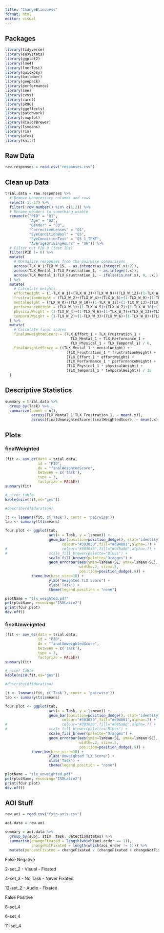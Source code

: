 ---
title: "ChangeBlindness"
format: html
editor: visual
---

## Packages

```{r}
library(tidyverse)
library(easystats)
library(ggplot2)
library(lme4)
library(lmerTest)
library(quickpsy)
library(buildmer)
library(geepack)
library(performance)
library(see)
library(cvms)
library(caret)
library(pROC)
library(ggeffects)
library(patchwork)
library(cowplot)
library(RColorBrewer)
library(lsmeans)
library(rio)
library(afex)
library(knitr)
```

## Raw Data

```{r}
raw.responses = read.csv("responses.csv")
```

## Clean up Data

```{r}
trial.data = raw.responses %>%
  # Remove unnecessary columns and rows 
  select(-1:-17) %>%
  filter(!row_number() %in% c(1,2)) %>%
  # Rename headers to something usable
  rename(c("PID" = "Q1",
           "Age" = "Q2",
           "Gender" = "Q3",
           "CorrectiveLenses" = "Q4",
           "EyeConditionBool" = "Q5",
           "EyeConditionText" = "Q5_1_TEXT",
           "AverageDrivingHours" = "Q6")) %>%
  # Filter out PID 0 (test IDs)
  filter(PID != 0) %>%
  mutate(
    # Normalize responses from the pairwise comparisons
    across(TLX_W_1:TLX_W_15, ~ as.integer(as.integer(.x)/2)),
    across(TLX_Mental_1:TLX_Frustration_1, ~ as.integer(.x)),
    across(TLX_Mental_1:TLX_Frustration_1, ~ ifelse(is.na(.x), 0, .x)),
  ) %>%
  mutate(
    # Calculate weights
    effortWeight = (1-TLX_W_1)+(TLX_W_3)+(TLX_W_9)+(TLX_W_12)+(1-TLX_W_14),
    frustrationWeight = (TLX_W_2)+(TLX_W_4)+(TLX_W_5)+(1-TLX_W_9)+(1-TLX_W_15),
    mentalWeight = (TLX_W_8)+(TLX_W_10)+(1-TLX_W_12)+(1-TLX_W_13)+(TLX_W_15),
    performanceWeight = (TLX_W_1)+(1-TLX_W_5)+(TLX_W_7)+(1-TLX_W_10)+(1-TLX_W_11),
    physicalWeight = (1-TLX_W_4)+(1-TLX_W_6)+(1-TLX_W_7)+(TLX_W_13)+TLX_W_14,
    temporalWeight = (1-TLX_W_2)+(1-TLX_W_3)+(TLX_W_6)+(1-TLX_W_8)+(TLX_W_11)
  ) %>%
  mutate(
    # Calculate final scores
    finalUnweightedScore = (TLX_Effort_1 + TLX_Frustration_1 + 
                              TLX_Mental_1 + TLX_Performance_1 + 
                              TLX_Physical_1 + TLX_Temporal_1) / 6,
    finalWeightedScore = ((TLX_Mental_1 * mentalWeight) + 
                            (TLX_Frustration_1 * frustrationWeight) + 
                            (TLX_Effort_1 * effortWeight) + 
                            (TLX_Performance_1 * performanceWeight) + 
                            (TLX_Physical_1 * physicalWeight) + 
                            (TLX_Temporal_1 * temporalWeight)) / 15
  )
```

## Descriptive Statistics

```{r}
summary = trial.data %>%
  group_by(Task) %>%
  summarize(count = n(),
            across(TLX_Mental_1:TLX_Frustration_1, ~ mean(.x)),
            across(finalUnweightedScore:finalWeightedScore, ~ mean(.x)))
```

## Plots

### finalWeighted

```{r}
(fit <- aov_ez(data = trial.data,
               id = "PID",
               dv = "finalWeightedScore",
               between = c('Task'),
               type = 3,
               factorize = FALSE))
summary(fit)

# nicer table
kable(nice(fit,es="ges"))

#describe(df$duration)

(t <- lsmeans(fit, c('Task'), contr = 'pairwise'))
tab <- summary(t$lsmeans)

fdur.plot <- ggplot(tab,
                    aes(x = Task, y = lsmean)) +
                    geom_bar(position=position_dodge(), stat="identity",
                          colour="#303030",fill="#d94801",alpha=.7) +
#                         colour="#303030",fill="#045a8d",alpha=.7) +
#                   scale_fill_brewer(palette="Blues") +
                    scale_fill_brewer(palette="Oranges") +
                    geom_errorbar(aes(ymin=lsmean-SE, ymax=lsmean+SE),
                                  width=.2, size=.3,
                                  position=position_dodge(.9)) +
		    theme_bw(base_size=18) + 
                    ylab("Weighted TLX Score") +
                    xlab('Task') +
                    theme(legend.position = "none")

plotName = "tlx_weighted.pdf"
pdf(plotName, encoding="ISOLatin2")
print(fdur.plot)
dev.off()
```

### finalUnweighted

```{r}
(fit <- aov_ez(data = trial.data,
               id = "PID",
               dv = "finalUnweightedScore",
               between = c('Task'),
               type = 3,
               factorize = FALSE))
summary(fit)

# nicer table
kable(nice(fit,es="ges"))

#describe(df$duration)

(t <- lsmeans(fit, c('Task'), contr = 'pairwise'))
tab <- summary(t$lsmeans)

fdur.plot <- ggplot(tab,
                    aes(x = Task, y = lsmean)) +
                    geom_bar(position=position_dodge(), stat="identity",
                          colour="#303030",fill="#d94801",alpha=.7) +
#                         colour="#303030",fill="#045a8d",alpha=.7) +
#                   scale_fill_brewer(palette="Blues") +
                    scale_fill_brewer(palette="Oranges") +
                    geom_errorbar(aes(ymin=lsmean-SE, ymax=lsmean+SE),
                                  width=.2, size=.3,
                                  position=position_dodge(.9)) +
		    theme_bw(base_size=18) + 
                    ylab("Unweighted TLX Score") +
                    xlab('Task') +
                    theme(legend.position = "none")

plotName = "tlx_unweighted.pdf"
pdf(plotName, encoding="ISOLatin2")
print(fdur.plot)
dev.off()
```

## AOI Stuff

```{r}
raw.aoi = read.csv("fxtn-aois.csv")
```

```{r}
aoi.data = raw.aoi

summary = aoi.data %>% 
  group_by(subj, stim, task, detectionstatus) %>%
  summarise(changeFixated = length(which(aoi_order == 1)),
            changeNotFixated = length(which(aoi_order != 1))) %>%
  mutate(percentFixated = changeFixated / (changeFixated + changeNotFixated))

```

False Negative

2-set_2 - Visual - Fixated

4-set_3 - No Task - Never Fixated

12-set_2 - Audio - Fixated

False Positive

8-set_4

6-set_4

11-set_4
